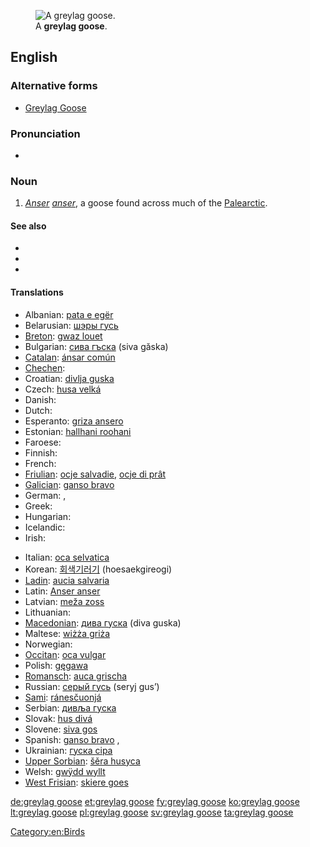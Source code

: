 [[Image:Greylag Goose in St James's Park, London - May 2006.jpg|thumb|A '''greylag goose'''.]]
==English==

===Alternative forms===
* [[Greylag Goose]]

===Pronunciation===
* {{IPA|/ˈɡɻeɪlæɡˈɡus/}}

===Noun===
{{en-noun|greylag geese}}

# ''[[Anser]] [[anser]]'', a goose found across much of the [[Palearctic]].

====See also====
* {{pedialite|Greylag Goose}}
* {{specieslite|Anser anser}}
* {{commonslite|Anser anser}}

====Translations====
{{trans-top|''Anser anser''}}
* Albanian: [[pata e egër]]
* Belarusian: [[шэры  гусь]] {{m}}
* [[Breton]]: [[gwaz louet]]
* Bulgarian: [[сива гъска]] (siva găska) {{f}}
* [[Catalan]]: [[ánsar común]]
* [[Chechen]]: {{tø|ce|мокха акха гIаз}}
* Croatian: [[divlja guska]]
* Czech: [[husa velká]]
* Danish: {{t|da|grågås}}
* Dutch: {{t+|nl|grauwe gans}}
* Esperanto: [[griza ansero]]
* Estonian: [[hallhani roohani]]
* Faroese: {{t|fo|grágás}}
* Finnish: {{t-|fi|merihanhi}}
* French: {{t-|fr|oie cendrée|f}}
* [[Friulian]]: [[ocje salvadie]], [[ocje di prât]]
* [[Galician]]: [[ganso bravo]]
* German: {{t+|de|Graugans|f}}, {{t|de|Wildgans|f}}
* Greek: {{t+|el|χήνα}}
* Hungarian: {{t-|hu|nyári lúd}}
* Icelandic: {{t+|is|grágæs}}
* Irish: {{t-|ga|gé ghlas|xs=Irish}}
{{trans-mid}}
* Italian: [[oca selvatica]] {{f}}
* Korean: [[회색기러기]] (hoesaekgireogi)
* [[Ladin]]: [[aucia salvaria]]
* Latin: [[Anser anser]]
* Latvian: [[meža zoss]]
* Lithuanian: {{t+|lt|pilkoji žąsis|xs=Lithuanian}}
* [[Macedonian]]: [[дива гуска]] (diva guska)
* Maltese: [[wiżża griża]] {{f}}
* Norwegian: {{t|no|grågås}}
* [[Occitan]]: [[oca vulgar]]
* Polish: [[gęgawa]] {{f}}
* [[Romansch]]: [[auca grischa]]
* Russian: [[серый гусь]] (seryj gus’) {{m}}
* [[Sami]]: [[ránesčuonjá]]
* Serbian: [[дивља гуска]] {{f}}
* Slovak: [[hus divá]]
* Slovene: [[siva gos]]
* Spanish: [[ganso bravo]] {{m}}, {{t|es|ánsar|m}}
* Ukrainian: [[гуска сіра]]
* [[Upper Sorbian]]: [[šěra husyca]]
* Welsh: [[gwÿdd wyllt]]
* [[West Frisian]]: [[skiere goes]]
{{trans-bottom}}

[[Category:en:Birds]]

[[de:greylag goose]]
[[et:greylag goose]]
[[fy:greylag goose]]
[[ko:greylag goose]]
[[lt:greylag goose]]
[[pl:greylag goose]]
[[sv:greylag goose]]
[[ta:greylag goose]]